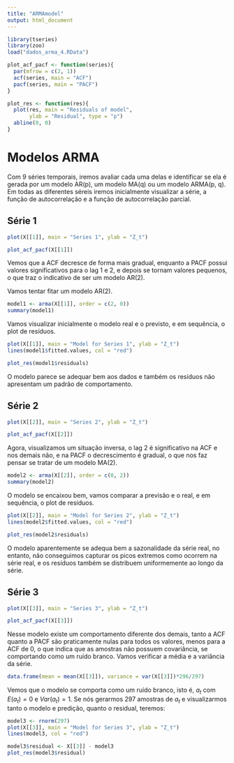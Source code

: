 ```yaml
---
title: "ARMAmodel"
output: html_document
---
```


```r
library(tseries)
library(zoo)
load("dados_arma_4.RData")

plot_acf_pacf <- function(series){
  par(mfrow = c(2, 1))
  acf(series, main = "ACF")
  pacf(series, main = "PACF")
}

plot_res <- function(res){
  plot(res, main = "Residuals of model",
       ylab = "Residual", type = "p")
  abline(0, 0)
}
```

# Modelos ARMA

Com 9 séries temporais, iremos avaliar cada uma delas e identificar se ela é gerada por um modelo AR(p), um modelo MA(q) ou um modelo ARMA(p, q). Em todas as diferentes séreis iremos inicialmente visualizar a série, a função de autocorrelação e a função de autocorrelação parcial.

## Série 1

```r
plot(X[[1]], main = "Series 1", ylab = "Z_t")
```

```r
plot_acf_pacf(X[[1]])
```

Vemos que a ACF decresce de forma mais gradual, enquanto a PACF possui valores significativos para o lag 1 e 2, e depois se tornam valores pequenos, o que traz o indicativo de ser um modelo AR(2).

Vamos tentar fitar um modelo AR(2).
```r
model1 <- arma(X[[1]], order = c(2, 0))
summary(model1)
```
Vamos visualizar inicialmente o modelo real e o previsto, e em sequência, o plot de resíduos.
```r
plot(X[[1]], main = "Model for Series 1", ylab = "Z_t")
lines(model1$fitted.values, col = "red")
```

```r
plot_res(model1$residuals)
```

O modelo parece se adequar bem aos dados e também os resíduos não apresentam um padrão de comportamento.

## Série 2

```r
plot(X[[2]], main = "Series 2", ylab = "Z_t")
```


```r
plot_acf_pacf(X[[2]])
```

Agora, visualizamos um situação inversa, o lag 2 é significativo na ACF e nos demais não, e na PACF o decrescimento é gradual, o que nos faz pensar se tratar de um modelo MA(2).

```r
model2 <- arma(X[[2]], order = c(0, 2))
summary(model2)
```

O modelo se encaixou bem, vamos comparar a previsão e o real, e em sequência, o plot de resíduos.

```r
plot(X[[2]], main = "Model for Series 2", ylab = "Z_t")
lines(model2$fitted.values, col = "red")
```

```r
plot_res(model2$residuals)
```

O modelo aparentemente se adequa bem a sazonalidade da série real, no entanto, não conseguimos capturar os picos extremos como ocorrem na série real, e os resíduos também se distribuem uniformemente ao longo da série.

## Série 3

```r
plot(X[[3]], main = "Series 3", ylab = "Z_t")
```

```r
plot_acf_pacf(X[[3]])
```

Nesse modelo existe um comportamento diferente dos demais, tanto a ACF quanto a PACF são praticamente nulas para todos os valores, menos para a ACF de 0, o que indica que as amostras não possuem covariância, se comportando como um ruído branco. Vamos verificar a média e a variância da série.

```r
data.frame(mean = mean(X[[3]]), variance = var(X[[3]])*296/297)
```

Vemos que o modelo se comporta como um ruído branco, isto é, $a_t$ com $E(a_t)=0$ e $Var(a_t) = 1$. Se nós gerarmos $297$ amostras de $a_t$ e visualizarmos tanto o modelo e predição, quanto o residual, teremos:

```r
model3 <- rnorm(297)
plot(X[[3]], main = "Model for Series 3", ylab = "Z_t")
lines(model3, col = "red")
```

```r
model3$residual <- X[[3]] - model3
plot_res(model3$residual)
```